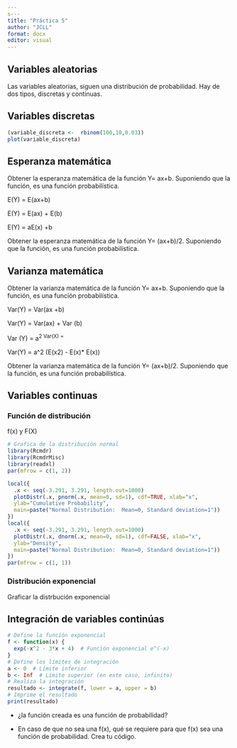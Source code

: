 ```yaml
---
s---
title: "Práctica 5"
author: "JCLL"
format: docx
editor: visual
---
```


## Variables aleatorias

Las variables aleatorias, siguen una distribución de probabilidad. Hay de dos tipos, discretas y continuas.

## Variables discretas

```r

(variable_discreta <-  rbinom(100,10,0.03))
plot(variable_discreta)
```

## Esperanza matemática

Obtener la esperanza matemática de la función Y= ax+b. Suponiendo que la función, es una función probabilística.

E(Y) = E(ax+b)

E(Y) = E(ax) + E(b)

E(Y) = aE(x) +b

Obtener la esperanza matemática de la función Y= (ax+b)/2. Suponiendo que la función, es una función probabilística.

## Varianza matemática

Obtener la varianza matemática de la función Y= ax+b. Suponiendo que la función, es una función probabilística.

Var(Y) = Var(ax +b)

Var(Y) = Var(ax) + Var (b)

Var (Y) = a^2 Var(X) =^

Var(Y) = a\^2 (E(x2) - E(x)\* E(x))

Obtener la varianza matemática de la función Y= (ax+b)/2. Suponiendo que la función, es una función probabilística.

## Variables continuas

### Función de distribución

f(x) y F(X)

```r
# Grafica de la distribución normal 
library(Rcmdr)
library(RcmdrMisc)
library(readxl)
par(mfrow = c(1, 2))

local({
  .x <- seq(-3.291, 3.291, length.out=1000)  
  plotDistr(.x, pnorm(.x, mean=0, sd=1), cdf=TRUE, xlab="x", 
  ylab="Cumulative Probability", 
  main=paste("Normal Distribution:  Mean=0, Standard deviation=1"))
})
local({
  .x <- seq(-3.291, 3.291, length.out=1000)  
  plotDistr(.x, dnorm(.x, mean=0, sd=1), cdf=FALSE, xlab="x", 
  ylab="Density", 
  main=paste("Normal Distribution:  Mean=0, Standard deviation=1"))
})
par(mfrow = c(1, 1))

```

### Distribución exponencial

Graficar la distrbución exponencial

## Integración de variables continúas

```r
# Define la función exponencial
f <- function(x) {
  exp(-x^2 - 3*x + 4)  # Función exponencial e^(-x)
}
# Define los límites de integración
a <- 0  # Límite inferior
b <- Inf  # Límite superior (en este caso, infinito)
# Realiza la integración
resultado <- integrate(f, lower = a, upper = b)
# Imprime el resultado
print(resultado)

```

-   ¿la función creada es una función de probabilidad?

-   En caso de que no sea una f(x), qué se requiere para que f(x) sea una función de probabilidad. Crea tu código.
